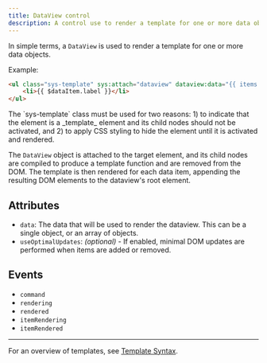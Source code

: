 ```yaml
---
title: DataView control
description: A control use to render a template for one or more data objects.
---
```


In simple terms, a `DataView` is used to render a template for one or more data objects.

Example:

```html
<ul class="sys-template" sys:attach="dataview" dataview:data="{{ items }}">
	<li>{{ $dataItem.label }}</li>
</ul>
```


<Aside>
The `sys-template` class must be used for two reasons: 1) to indicate that the element is a _template_
element and its child nodes should not be activated, and 2) to apply CSS styling to hide the element
until it is activated and rendered.
</Aside>

The `DataView` object is attached to the target element, and its child nodes are compiled to produce
a template function and are removed from the DOM. The template is then rendered for each data item,
appending the resulting DOM elements to the dataview's root element.

## Attributes

- `data`: The data that will be used to render the dataview. This can be a single object, or an
	array of objects.
- `useOptimalUpdates`: _(optional)_ - If enabled, minimal DOM updates are performed when items are
	added or removed.

## Events

- `command`
- `rendering`
- `rendered`
- `itemRendering`
- `itemRendered`

---

For an overview of templates, see [Template Syntax](/ExoWeb/guides/template-syntax).
